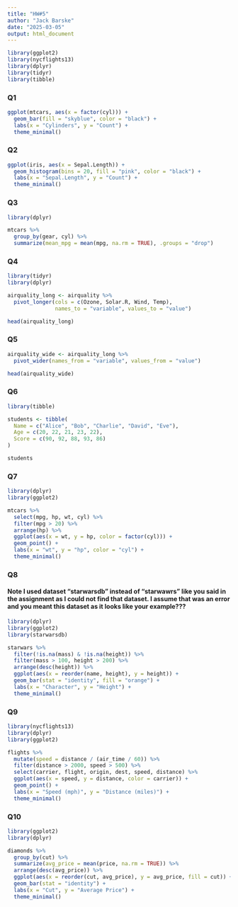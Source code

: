 ```yaml
---
title: "HW#5"
author: "Jack Barske"
date: "2025-03-05"
output: html_document
---
```

```r
library(ggplot2)
library(nycflights13)
library(dplyr)
library(tidyr)
library(tibble)
```

### Q1

```r
ggplot(mtcars, aes(x = factor(cyl))) +
  geom_bar(fill = "skyblue", color = "black") +
  labs(x = "Cylinders", y = "Count") +
  theme_minimal()
```

### Q2

```r
ggplot(iris, aes(x = Sepal.Length)) +
  geom_histogram(bins = 20, fill = "pink", color = "black") +
  labs(x = "Sepal.Length", y = "Count") +
  theme_minimal()
```

### Q3 

```r
library(dplyr)

mtcars %>%
  group_by(gear, cyl) %>%
  summarize(mean_mpg = mean(mpg, na.rm = TRUE), .groups = "drop")
```

### Q4

```r
library(tidyr)
library(dplyr)

airquality_long <- airquality %>%
  pivot_longer(cols = c(Ozone, Solar.R, Wind, Temp), 
               names_to = "variable", values_to = "value")

head(airquality_long)
```

### Q5

```r
airquality_wide <- airquality_long %>%
  pivot_wider(names_from = "variable", values_from = "value")

head(airquality_wide)
```

### Q6


```r
library(tibble)

students <- tibble(
  Name = c("Alice", "Bob", "Charlie", "David", "Eve"),
  Age = c(20, 22, 21, 23, 22),
  Score = c(90, 92, 88, 93, 86)
)

students
```

### Q7

```r
library(dplyr)
library(ggplot2)

mtcars %>%
  select(mpg, hp, wt, cyl) %>%
  filter(mpg > 20) %>%
  arrange(hp) %>%
  ggplot(aes(x = wt, y = hp, color = factor(cyl))) +
  geom_point() +
  labs(x = "wt", y = "hp", color = "cyl") +
  theme_minimal()
```

### Q8
#### Note I used dataset "starwarsdb" instead of "starwawrs" like you said in the assignment as I could not find that dataset. I assume that was an error and you meant this dataset as it looks like your example???

```r
library(dplyr)
library(ggplot2)
library(starwarsdb)

starwars %>%
  filter(!is.na(mass) & !is.na(height)) %>%
  filter(mass > 100, height > 200) %>%
  arrange(desc(height)) %>%
  ggplot(aes(x = reorder(name, height), y = height)) +
  geom_bar(stat = "identity", fill = "orange") +
  labs(x = "Character", y = "Height") +
  theme_minimal()
```

### Q9

```r
library(nycflights13)
library(dplyr)
library(ggplot2)

flights %>%
  mutate(speed = distance / (air_time / 60)) %>%
  filter(distance > 2000, speed > 500) %>%
  select(carrier, flight, origin, dest, speed, distance) %>%
  ggplot(aes(x = speed, y = distance, color = carrier)) +
  geom_point() +
  labs(x = "Speed (mph)", y = "Distance (miles)") +
  theme_minimal()
```

### Q10

```r
library(ggplot2)
library(dplyr)

diamonds %>%
  group_by(cut) %>%
  summarize(avg_price = mean(price, na.rm = TRUE)) %>%
  arrange(desc(avg_price)) %>%
  ggplot(aes(x = reorder(cut, avg_price), y = avg_price, fill = cut)) +
  geom_bar(stat = "identity") +
  labs(x = "Cut", y = "Average Price") +
  theme_minimal()
```